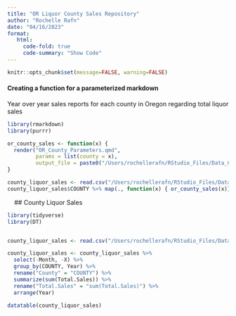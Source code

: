 ```yaml
---
title: "OR Liquor County Sales Repository"
author: "Rochelle Rafn"
date: "04/16/2023"
format: 
   html:
     code-fold: true
     code-summary: "Show Code"
---
```


```r
knitr::opts_chunk$set(message=FALSE, warning=FALSE)
```

#### Creating a function for a parameterized markdown
Year over year sales reports for each county in Oregon regarding total liquor sales

```r
library(rmarkdown)
library(purrr)

or_county_sales <- function(x) {
  render("OR_County_Parameters.qmd", 
         params = list(county = x), 
         output_file = paste0("/Users/rochellerafn/RStudio_Files/Data_Communication/CWD-Blog/posts/or-liquor-analysis-2/county_files/",x,".html"))
}

county_liquor_sales <- read.csv("/Users/rochellerafn/RStudio_Files/Data_Communication/CWD-Blog/or_county_sales.csv")
county_liquor_sales$COUNTY %>% map(., function(x) { or_county_sales(x)})
```

 
 
## County Liquor Sales

```r
library(tidyverse)
library(DT)


county_liquor_sales <- read.csv("/Users/rochellerafn/RStudio_Files/Data_Communication/CWD-Blog/or_county_sales.csv")

county_liquor_sales <- county_liquor_sales %>%
  select(-Month, -X) %>%
  group_by(COUNTY, Year) %>%
  rename("County" = "COUNTY") %>%
  summarize(sum(Total.Sales)) %>%
  rename("Total.Sales" = "sum(Total.Sales)") %>%
  arrange(Year)

datatable(county_liquor_sales)
```

